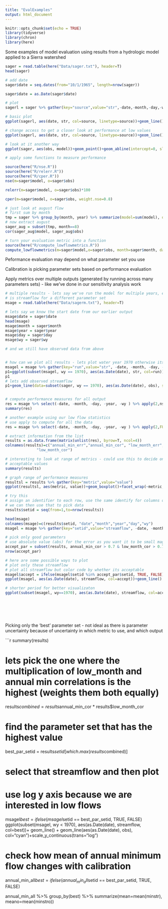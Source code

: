 ```yaml
---
title: "EvalExamples"
output: html_document
---
```


```r
knitr::opts_chunk$set(echo = TRUE)
library(tidyverse)
library(chron)
library(here)
```

Some examples of model evaluation using results
from a hydrologic model applied to a Sierra watershed

```r

sager = read.table(here("Data/sager.txt"), header=T)
head(sager)

# add date
sager$date = seq.dates(from="10/1/1965", length=nrow(sager))

sager$date = as.Date(sager$date)

# plot
sagerl = sager %>% gather(key="source",value="str",-date,-month,-day,-wy,-wyd,-year)

# basic plot
ggplot(sagerl, aes(date, str, col=source, linetype=source))+geom_line()

# change access to get a closer look at performance at low values
ggplot(sagerl, aes(date, str, col=source, linetype=source))+geom_line()+scale_y_continuous(trans="log")+labs(y="streamflow mm/day")

# look at it another way
ggplot(sager, aes(obs, model))+geom_point()+geom_abline(intercept=0, slope=1, col="red")

# apply some functions to measure performance

source(here("R/nse.R"))
source(here("R/relerr.R"))
source(here("R/cper.R"))
nse(m=sager$model, o=sager$obs)

relerr(m=sager$model, o=sager$obs)*100

cper(m=sager$model, o=sager$obs, weight.nse=0.8)

# just look at august flow
# first sum by month
tmp = sager %>% group_by(month, year) %>% summarize(model=sum(model), obs=sum(obs))
# now extract august
sager_aug = subset(tmp, month==8)
cor(sager_aug$model, sager_aug$obs)

# turn your evaluation metric into a function
source(here("R/compute_lowflowmetrics.R"))
compute_lowflowmetrics(m=sager$model,o=sager$obs, month=sager$month, day=sager$day, year=sager$year, wy=sager$wy)


```

Peformance evaluation  may depend on what parameter set you use

Calibration is picking parameter sets based on performance evaluation

Apply metrics over multiple outputs (generated by running across many parameters sets) - like we've done in our sensitivity analysis work


```r
# multiple results - lets say we've run the model for multiple years, each column
# is streamflow for a different parameter set
msage = read.table(here("Data/sagerm.txt"), header=T)

# lets say we know the start date from our earlier output
msage$date = sager$date
head(msage)
msage$month = sager$month
msage$year = sager$year
msage$day = sager$day
msage$wy = sager$wy

# and we still have observed data from above


# how can we plot all results - lets plot water year 1970 otherwise its hard to see
msagel = msage %>% gather(key="run",value="str", -date, -month, -day, -year, -wy)
p1=ggplot(subset(msagel, wy == 1970), aes(as.Date(date), str, col=run))+geom_line()+theme(legend.position = "none")
p1
# lets add observed streamflow
p1+geom_line(data=subset(sager, wy == 1970), aes(as.Date(date), obs), size=2, col="black", linetype=2)+labs(y="Streamflow", x="Date")


# compute performance measures for all output
res = msage %>% select(-date, -month, -day, -year, -wy ) %>% apply(2,nse, o=sager$obs)
summary(res)

# another example using our low flow statistics
# use apply to compute for all the data
res = msage %>% select(-date, -month, -day, -year, -wy ) %>% apply(2,FUN=compute_lowflowmetrics, o=sager$obs, month=msage$month, day=msage$day, year=msage$year, wy=msage$wy)

# extract information from the list
results = as.data.frame(matrix(unlist(res), byrow=T, ncol=4))
colnames(results)=c("annual_min_err","annual_min_cor", "low_month_err",
              "low_month_cor")

# interesting to look at range of metrics - could use this to decide on
# acceptable values
summary(results)

# graph range of performance measures
resultsl = results %>% gather(key="metric",value="value")
ggplot(resultsl, aes(metric, value))+geom_boxplot()+facet_wrap(~metric, scales="free")

# try this
# assign an identifier to each row, use the same identify for columns of original streamflow data
# we can then use that to pick data
results$setid = seq(from=1,to=nrow(results))

head(msage)
colnames(msage)=c(results$setid, "date","month","year","day","wy")
msagel = msage %>% gather(key="setid",value="streamflow", -date, -month, -year, -day, -wy)

# pick only good parameters
# use absolute value (abs) for the error as you want it to be small magnitdue, whether +ve or -ve
accept_par = subset(results, annual_min_cor > 0.7 & low_month_cor > 0.7 & abs(annual_min_err < 0.2) & abs(low_month_err) < 5)
nrow(accept_par)

# here are some possible ways to plot
# plot only these streamflow
# plot all streamflow but color code by whether its acceptable
msagel$accept = ifelse(msagel$setid %in% accept_par$setid, TRUE, FALSE)
ggplot(msagel, aes(as.Date(date), streamflow, col=accept))+geom_line()

# shorter period for better visualizaton
ggplot(subset(msagel, wy==1970), aes(as.Date(date), streamflow, col=accept))+geom_line()

                                              

       
       
```

Picking only the 'best' parameter set - not ideal as there is parameter uncertainty
because of uncertainty in which metric to use, and which output

```r

summary(results)

# lets pick the one where the multiplication of low_month and annual min correlations is the highest (weights them both equally)

results$combined = results$annual_min_cor * results$low_month_cor

# find the parameter set that has the highest value
best_par_setid = results$setid[which.max(results$combined)]

# select that streamflow and then plot
# use log y axis because we are interested in low flows
msagel$best = ifelse(msagel$setid == best_par_setid, TRUE, FALSE)
ggplot(subset(msagel, wy < 1970), aes(as.Date(date), streamflow, col=best))+
  geom_line() +
 geom_line(aes(as.Date(date), obs), col="cyan")+scale_y_continuous(trans="log")

# check how mean of annual minimum flow changes with calibration
annual_min_all$best = ifelse(annual_min_all$setid == best_par_setid, TRUE, FALSE)

annual_min_all %>% group_by(best) %>% summarize(mean=mean(minstr), meano=mean(minstro)) 
                                                             
